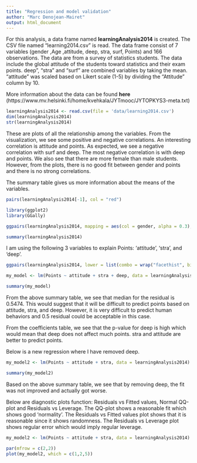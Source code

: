 ```yaml
---
title: "Regression and model validation"
author: "Marc Denojean-Mairet"
output: html_document
---
```




For this analysis, a data frame named **learningAnalysis2014** is created.  The CSV file named "learning2014.csv" is read.  The data frame consist of 7 variables (gender ,Age ,attitude, deep,  stra, surf, Points) and 166 observations.  The data are from a survey of statistics students.  The data include the global attitude of the students toward statistics and their exam points.  deep", "stra" and "surf" are combined variables by taking the mean.  "attitude" was scaled based on Likert scale (1-5) by dividing the "Attitude" column by 10.

More information about the data can be found **here** (https://www.mv.helsinki.fi/home/kvehkala/JYTmooc/JYTOPKYS3-meta.txt)
```r
learningAnalysis2014 <- read.csv(file = 'data/learning2014.csv')
dim(learningAnalysis2014)
str(learningAnalysis2014)
```
These are plots of all the relationship among the variables.  From the visualization, we see some positive and negative correlations.  An interesting correlation is attitude and points.  As expected, we see a negative correlation with surf and deep.  The most negative correlation is with deep and points.  We also see that there are more female than male students.  However, from the plots, there is no good fit between gender and points and there is no strong correlations.

The summary table gives us more information about the means of the variables.  

```r

pairs(learningAnalysis2014[-1], col = "red")

library(ggplot2)
library(GGally)

ggpairs(learningAnalysis2014, mapping = aes(col = gender, alpha = 0.3), lower = list(combo = wrap("facethist", bins = 20)))

summary(learningAnalysis2014)


```

I am using the following 3 variables to explain Points: 'attitude', 'stra', and 'deep'.
```r
ggpairs(learningAnalysis2014, lower = list(combo = wrap("facethist", bins = 20)))

my_model <- lm(Points ~ attitude + stra + deep, data = learningAnalysis2014)

summary(my_model)

```
From the above summary table, we see that median for the residual is 0.5474.  This would suggest that it will be difficult to predict points based on attitude, stra, and deep.  However, it is very difficult to predict human behaviors and 0.5 residual could be acceptable in this case.

From the coefficients table, we see that the p-value for deep is high which would mean that deep does not affect much points.  stra and attitude are better to predict points.

Below is a new regression where I have removed deep.

```r
my_model2 <- lm(Points ~ attitude + stra, data = learningAnalysis2014)

summary(my_model2)

```
Based on the above summary table, we see that by removing deep, the fit was not improved and actually got worse.

Below are diagnostic plots function: Residuals vs Fitted values, Normal QQ-plot and Residuals vs Leverage.  The QQ-plot shows a reasonable fit which shows good 'normality'.  The Residuals vs Fitted values plot shows that it is reasonable since it shows randomness. The Residuals vs Leverage plot shows regular error which would imply regular leverage.

```r
my_model2 <- lm(Points ~ attitude + stra, data = learningAnalysis2014)

par(mfrow = c(2,2))
plot(my_model2, which = c(1,2,5))
```